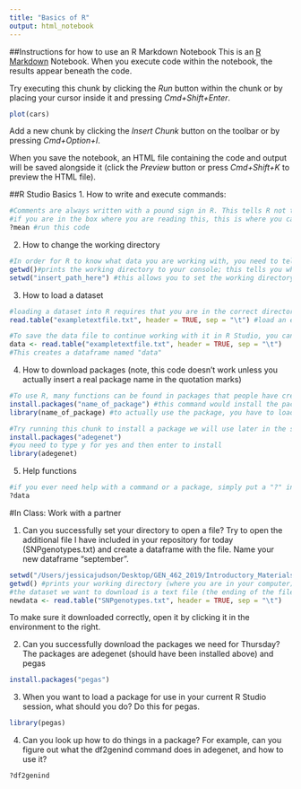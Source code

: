 ```yaml
---
title: "Basics of R"
output: html_notebook
---
```



##Instructions for how to use an R Markdown Notebook
This is an [R Markdown](http://rmarkdown.rstudio.com) Notebook. When you execute code within the notebook, the results appear beneath the code. 

Try executing this chunk by clicking the *Run* button within the chunk or by placing your cursor inside it and pressing *Cmd+Shift+Enter*. 

```r
plot(cars)
```

Add a new chunk by clicking the *Insert Chunk* button on the toolbar or by pressing *Cmd+Option+I*.

When you save the notebook, an HTML file containing the code and output will be saved alongside it (click the *Preview* button or press *Cmd+Shift+K* to preview the HTML file).


##R Studio Basics
1. How to write and execute commands:
```r
#Comments are always written with a pound sign in R. This tells R not to run the writing as a command.
#if you are in the box where you are reading this, this is where you can write and save commands. To execute the command, press the play button to the right if you are in an R Markdown Notebook. If you are in the white space of a regular file or a new script, place your cursor within the line you want to run and press the Run button above or the command and enter buttons for a mac and control enter for a windows machine. Another way is to write your command in the console below. Then just press enter to run the command. Example:
?mean #run this code
```

2. How to change the working directory
```r
#In order for R to know what data you are working with, you need to tell it where to search in your computer. To do this, there are two options: 1) Go to Session in the top menu and choose Set Working Directory and Choose Directory, navigate to where the files are, and pick the folder. 2) Set using the command line with the following commands:
getwd()#prints the working directory to your console; this tells you where you are at
setwd("insert_path_here") #this allows you to set the working directory. An example path would be "~/Desktop/GEN_462_2019/Introductory_Material/September3"
```

3. How to load a dataset  
```r
#loading a dataset into R requires that you are in the correct directory.
read.table("exampletextfile.txt", header = TRUE, sep = "\t") #load an example text file in your Introductory_Materials folder; results appear below. sep refers to the type of separator that delimits data in the file, which is a tab for this example file (and all .txt files).

#To save the data file to continue working with it in R Studio, you can assign it a name, like so:
data <- read.table("exampletextfile.txt", header = TRUE, sep = "\t")
#This creates a dataframe named "data"
```

4. How to download packages (note, this code doesn't work unless you actually insert a real package name in the quotation marks)
```r
#To use R, many functions can be found in packages that people have created and posted to be used by everyone. To access these packages, 
install.packages("name_of_package") #this command would install the package "name of package" to your R program. 
library(name_of_package) #to actually use the package, you have to load it to your R library using this command. You only need to install once, but every time you reopen R you need to use library to call the packages you want to use.
```

```r
#Try running this chunk to install a package we will use later in the semester!
install.packages("adegenet")
#you need to type y for yes and then enter to install
library(adegenet)
```


5. Help functions
```r
#if you ever need help with a command or a package, simply put a "?" in front of the name of the command or package
?data
```

#In Class: Work with a partner

1. Can you successfully set your directory to open a file? Try to open the additional file I have included in your repository for today (SNPgenotypes.txt) and create a dataframe with the file. Name your new dataframe "september".
```r
setwd("/Users/jessicajudson/Desktop/GEN_462_2019/Introductory_Materials/September3/") #an example directory to set
getwd() #prints your working directory (where you are in your computer)
#the dataset we want to download is a text file (the ending of the filename is .txt), so we use read.table. Let's name the file "newdata". **IMPORTANT** if you name the object "data", R overwrites your old object called "data". Make sure you don't overwrite your objects!
newdata <- read.table("SNPgenotypes.txt", header = TRUE, sep = "\t")
```
To make sure it downloaded correctly, open it by clicking it in the environment to the right.

2. Can you successfully download the packages we need for Thursday? The packages are adegenet (should have been installed above) and pegas
```r
install.packages("pegas")
```

3. When you want to load a package for use in your current R Studio session, what should you do? Do this for pegas.
```r
library(pegas)
```

4. Can you look up how to do things in a package? For example, can you figure out what the df2genind command does in adegenet, and how to use it?
```r
?df2genind
```

